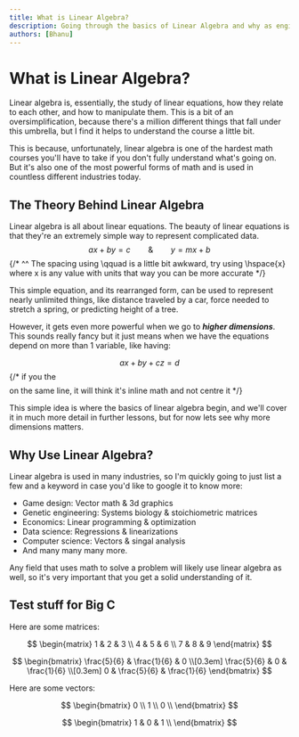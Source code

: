 ```yaml
---
title: What is Linear Algebra?
description: Going through the basics of Linear Algebra and why as engineers we are interested in learning about Linear Algebra.
authors: [Bhanu]
---
```



# What is Linear Algebra?
 
Linear algebra is, essentially, the study of linear equations, how they relate to each other, and how to manipulate them. This is a bit of an oversimplification, because there's a million different things that fall under this umbrella, but I find it helps to understand the course a little bit.

This is because, unfortunately, linear algebra is one of the hardest math courses you'll have to take if you don't fully understand what's going on. But it's also one of the most powerful forms of math and is used in countless different industries today.

## The Theory Behind Linear Algebra

Linear algebra is all about linear equations. The beauty of linear equations is that they're an extremely simple way to represent complicated data. 
$$ ax + by = c \qquad \& \qquad y=mx+b$$
{/* ^^ The spacing using \qquad is a little bit awkward, try using \hspace{x} where x is any value with units that way you can be more accurate */}

This simple equation, and its rearranged form, can be used to represent nearly unlimited things, like distance traveled by a car, force needed to stretch a spring, or predicting height of a tree.

However, it gets even more powerful when we go to **_higher dimensions_**. This sounds really fancy but it just means when we have the equations depend on more than 1 variable, like having: 

$$ ax + by + cz = d $$ {/* if you the $$ $$ on the same line, it will think it's inline math and not centre it */}

This simple idea is where the basics of linear algebra begin, and we'll cover it in much more detail in further lessons, but for now lets see why more dimensions matters.

## Why Use Linear Algebra?

Linear algebra is used in many industries, so I'm quickly going to just list a few and a keyword in case you'd like to google it to know more:

- Game design: Vector math & 3d graphics
- Genetic engineering: Systems biology & stoichiometric matrices
- Economics: Linear programming & optimization
- Data science: Regressions & linearizations
- Computer science: Vectors & singal analysis
- And many many many more.

Any field that uses math to solve a problem will likely use linear algebra as well, so it's very important that you get a solid understanding of it.

## Test stuff for Big C

Here are some matrices: 

$$
\begin{matrix}
1 & 2 & 3 \\
4 & 5 & 6 \\
7 & 8 & 9
\end{matrix}
$$

$$
\begin{bmatrix}
\frac{5}{6} & \frac{1}{6} & 0 \\[0.3em]
\frac{5}{6} & 0 & \frac{1}{6} \\[0.3em]
0 & \frac{5}{6} & \frac{1}{6}
\end{bmatrix}
$$

Here are some vectors:

$$
\begin{bmatrix}
0 \\
1 \\
0 \\
\end{bmatrix} 
$$

$$
\begin{bmatrix}
1 & 0 & 1 \\
\end{bmatrix} 
$$

